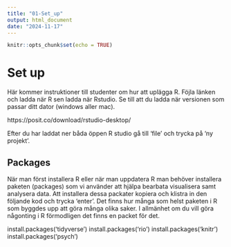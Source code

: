 ```yaml
---
title: "01-Set_up"
output: html_document
date: "2024-11-17"
---
```


```r
knitr::opts_chunk$set(echo = TRUE)
```

# Set up

Här kommer instruktioner till studenter om hur att uplägga 
R. Föjla länken och ladda när R sen ladda när Rstudio. Se till att du ladda när versionen som passar ditt dator (windows aller mac).

https://posit.co/download/rstudio-desktop/ 

Efter du har laddat ner båda öppen R studio gå till 'file' och trycka på 'ny projekt'. 

## Packages

När man först installera R eller när man uppdatera R man behöver installera paketen (packages) som vi använder att hjälpa bearbata visualisera samt analysera data. Att installera dessa packater kopiera och klistra in den följande kod och trycka 'enter'. Det finns hur många som helst paketen i R som byggdes upp att göra många olika saker. I allmänhet om du vill göra någonting i R förmodligen det finns en packet för det. 


install.packages('tidyverse')
install.packages('rio')
install.packages('knitr')
install.packages('psych')



